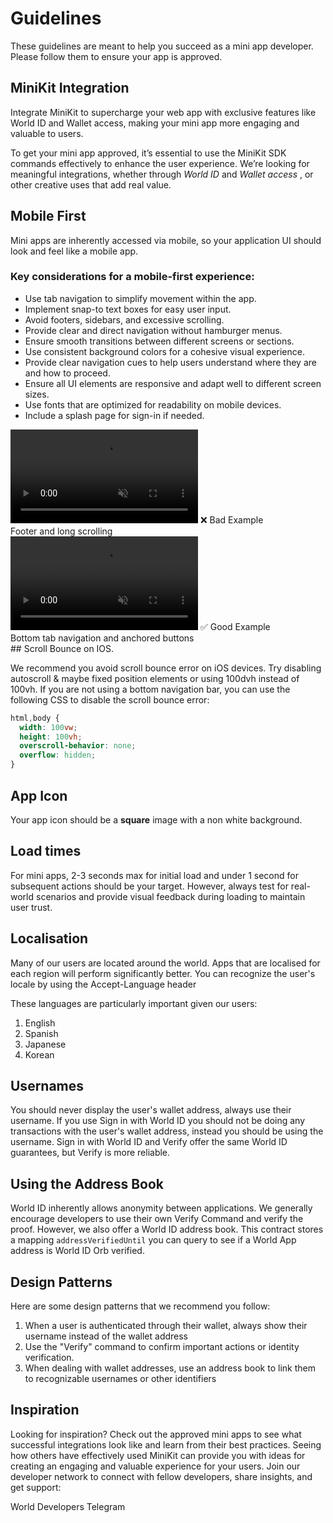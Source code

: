 
# Guidelines
These guidelines are meant to help you succeed as a mini app developer. Please follow them to ensure your app is approved.

## MiniKit Integration

Integrate MiniKit to supercharge your web app with exclusive features like World ID and Wallet access, making your mini app more engaging and valuable to users.

To get your mini app approved, it’s essential to use the MiniKit SDK commands effectively to enhance the user experience. 
We’re looking for meaningful integrations, whether through   *World ID* and *Wallet access* , or other creative uses that add real value.



## Mobile First

Mini apps are inherently accessed via mobile, so your application UI should look and feel like a mobile app.

### Key considerations for a mobile-first experience:

- Use tab navigation to simplify movement within the app.
- Implement snap-to text boxes for easy user input.
- Avoid footers, sidebars, and excessive scrolling.
- Provide clear and direct navigation without hamburger menus.
- Ensure smooth transitions between different screens or sections.
- Use consistent background colors for a cohesive visual experience.
- Provide clear navigation cues to help users understand where they are and how to proceed.
- Ensure all UI elements are responsive and adapt well to different screen sizes.
- Use fonts that are optimized for readability on mobile devices.
- Include a splash page for sign-in if needed.

<div className='grid grid-cols-2'>
    <div className='grid justify-items-center text-center'>
        <video className="m-auto" width="300" autoPlay muted loop playsInline>
            <source src="/images/docs/mini-apps/guidelines/bad-compressed.mp4" type="video/mp4" />
            Your browser does not support the video tag.
        </video>
        ❌ Bad Example <br/> Footer and long scrolling
    </div>
    <div className='grid justify-items-center text-center'>
        <video className="m-auto" width="300"  autoPlay muted loop playsInline>
            <source src="/images/docs/mini-apps/guidelines/good-compressed.mp4" type="video/mp4" />
            Your browser does not support the video tag.
        </video>
        ✅ Good Example <br/> Bottom tab navigation and anchored buttons
    </div>
</div>
## Scroll Bounce on IOS. 

We recommend you avoid scroll bounce error on iOS devices.
Try disabling autoscroll & maybe fixed position elements or using 100dvh instead of 100vh. 
If you are not using a bottom navigation bar, you can use the following CSS to disable the scroll bounce error:

```css
html,body {
  width: 100vw;
  height: 100vh;
  overscroll-behavior: none;
  overflow: hidden;
}
```

## App Icon 

Your app icon should be a **square** image with a non white background.

## Load times
For mini apps, 2-3 seconds max for initial load and under 1 second for subsequent actions should be your target.
However, always test for real-world scenarios and provide visual feedback during loading to maintain user trust.

## Localisation
Many of our users are located around the world. Apps that are localised for each region will perform significantly better. 
You can recognize the user's locale by using the <Link href="https://developer.mozilla.org/en-US/docs/Web/HTTP/Headers/Accept-Language">Accept-Language</Link> header

These languages are particularly important given our users:
1. English
2. Spanish
3. Japanese
4. Korean


## Usernames

You should never display the user's wallet address, always use their username.
If you use Sign in with World ID you should not be doing any transactions with the user's wallet address, instead you should be using the username.
Sign in with World ID and Verify offer the same World ID guarantees, but Verify is more reliable. 


## Using the Address Book
World ID inherently allows anonymity between applications. We generally encourage
developers to use their own Verify Command and verify the proof. However, we also offer a World ID
address book. This contract stores a mapping `addressVerifiedUntil` you can query to see if a World App
address is World ID Orb verified.

## Design Patterns
Here are some design patterns that we recommend you follow:
1. When a user is authenticated through their wallet, always show their username instead of the wallet address
2. Use the "Verify" command to confirm important actions or identity verification.
3. When dealing with wallet addresses, use an address book to link them to recognizable usernames or other identifiers

## Inspiration

Looking for inspiration? Check out the approved mini apps to see what successful integrations look like and learn from their best practices.
Seeing how others have effectively used MiniKit can provide you with ideas for creating an engaging and valuable experience for your users.
Join our developer network to connect with fellow developers, share insights, and get support:
<Link href="https://t.me/worldcoindevelopers">World Developers Telegram</Link>


